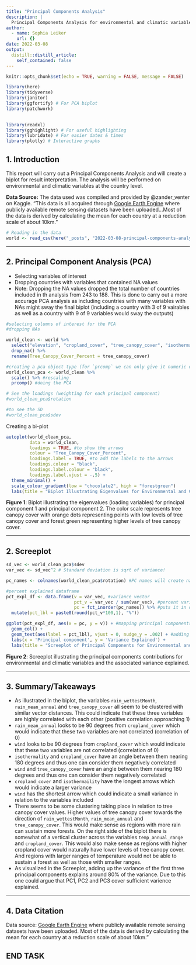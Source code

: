 ```yaml
---
title: "Principal Components Analysis"
description: |
  Principal Components Analysis for environmental and climatic variables at the country level with biplots for result interpretation.
author:
  - name: Sophia Leiker
    url: {}
date: 2022-03-08
output:
  distill::distill_article:
    self_contained: false
---
```



```r
knitr::opts_chunk$set(echo = TRUE, warning = FALSE, message = FALSE)

library(here)
library(tidyverse)
library(janitor)
library(ggfortify) # For PCA biplot
library(patchwork)
 

library(readxl)
library(gghighlight) # For useful highlighting
library(lubridate) # For easier dates & times
library(plotly) # Interactive graphs
```

## 1. Introduction

This report will carry out a Principal Components Analysis and will create a biplot for result interpretation. 
The analysis will be performed on environmental and climatic variables at the country level. 


**Data Source:** The data used  was compiled and provided by @zander_venter on Kaggle. “This data is all acquired through [Google Earth Engine](https://earthengine.google.com/) where publicly available remote sensing datasets have been uploaded...Most of the data is derived by calculating the mean for each country at a reduction scale of about 10km.” 


```r
# Reading in the data
world <- read_csv(here("_posts", "2022-03-08-principal-components-analysis","data", "world_env_vars.csv"))
```

***
## 2. Principal Component Analysis (PCA)

- Selecting variables of interest
- Dropping countries with variables that contained NA values
- Note: Dropping the NA values dropped the total number of countries included in th analysis from 243 to 188. This is done to carry out a more accurage PCA analysis as including countries with many variables with NAs might sway the final biplot (including a country with 3 of 9 vairables as well as a country with 9 of 9 variables would sway the outputs)

```r
#selecting columns of interest for the PCA
#dropping NAs

world_clean <- world %>% 
  select("elevation", "cropland_cover", "tree_canopy_cover", "isothermality", "rain_mean_annual", "rain_wettestMonth", "temp_annual_range", "wind", "cloudiness") %>% 
  drop_na() %>% 
  rename(Tree_Canopy_Cover_Percent = tree_canopy_cover)
```

```r
#creating a pca object type (for `prcomp` we can only give it numeric data! need to get rid of things that are characters)
world_clean_pca <- world_clean %>%
  scale() %>% #rescaling
  prcomp() #doing the PCA

```

```r
# See the loadings (weighting for each principal component)
#world_clean_pca$rotation

#to see the SD
#world_clean_pca$sdev
```


Creating a bi-plot

```r
autoplot(world_clean_pca,
         data = world_clean,
         loadings = TRUE, #to show the arrows
         colour = "Tree_Canopy_Cover_Percent",
         loadings.label = TRUE, #to add the labels to the arrows
         loadings.colour = "black",
         loadings.label.colour = "black",
         loadings.label.vjust = -.5) +
  theme_minimal() +
  scale_colour_gradient(low = "chocolate2", high = "forestgreen")
  labs(title = "Biplot Illustrating Eigenvalues for Environmental and Climactic Variables", subtitle = "Data compiled and provided by @zander_venter from Google Earth Engine")
```

**Figure 1**: Biplot illustrating the eigenvalues (loading variables) for principal component 1 and principal component 2. The color scale represents tree canopy cover with orange dots representing points with low levels of tree canopy cover and forest green representing higher levels of tree canopy cover.

***

## 2. Screeplot

```r
sd_vec <- world_clean_pca$sdev
var_vec <- sd_vec^2 # Standard deviation is sqrt of variance!

pc_names <- colnames(world_clean_pca$rotation) #PC names will create names

#percent explained dataframe
pct_expl_df <- data.frame(v = var_vec, #variance vector
                          pct_v = var_vec / sum(var_vec), #percent variance (each value divided by the sum of variance vector)
                          pc = fct_inorder(pc_names)) %>% #puts it in order of pc_names
  mutate(pct_lbl = paste0(round(pct_v*100,1), "%"))

ggplot(pct_expl_df, aes(x = pc, y = v)) + #mapping principal components on the x, and on y we are putting the variance (putting percent variance as a label on top)
  geom_col() +
  geom_text(aes(label = pct_lbl), vjust = 0, nudge_y = .002) + #adding the percent variance label on top (percent of total varience explained by each Principal component), moving the labels up just a bit 
  labs(x = 'Principal component', y = 'Variance Explained') +
  labs(title = "Screeplot of Principal Components for Environmental and Climatic Variables", subtitle = "Data compiled and provided by @zander_venter from Google Earth Engine")

```

**Figure 2**: Screeplot illustrating the principal components contributions for environmental and climatic variables and the associated variance explained. 

***

## 3. Summary/Takeaways

- As illustrated in the biplot, the variables `rain_wettestMonth`, `rain_mean_annual` and `tree_canopy_cover` all seem to be clustered with similar vector distances. This could indicate that these three variables are highly correlated with each other (positive correlation approaching 1)
- `rain_mean_annual` looks to be 90 degrees from `cropland_cover` which would indicate that these two variables are not correlated (correlation of 0)
- `wind` looks to be 90 degrees from `cropland_cover` which would indicate that these two variables are not correlated (correlation of 0)
- `isothermality` and `cropland_cover` have an angle between them nearing 180 degrees and thus one can consider them negatively correlated 
- `wind` and `tree_canopy_cover` have an angle between them nearing 180 degrees and thus one can consider them negatively correlated 
- `cropland_cover` and `isothermaility` have the longest arrows which would indicate a larger variance
- `wind` has the shortest arrow which could indicate a small variance in relation to the variables included 
- There seems to be some clustering taking place in relation to tree canopy cover values. Higher values of tree canopy cover towards the direction of `rain_wettestMonth`, `rain_mean_annual` and `tree_canopy_cover`. This would make sense as regions with more rain can sustain more forests. On the right side of the biplot there is somewhat of a vertical cluster across the variables `temp_annual_range` and `cropland_cover`. This would also make sense as regions with higher cropland cover would naturally have lower levels of tree canopy cover. And regions with larger ranges of temperature would not be able to sustain a forest as well as those with smaller ranges. 
- As visualized in the Screeplot, adding up the variance of the first three principal components explains around 80% of the variance. Due to this one could argue that PC1, PC2 and PC3 cover sufficient varience explained. 


***

## 4. Data Citation

Data source: [Google Earth Engine](https://earthengine.google.com/) where publicly available remote sensing datasets have been uploaded. Most of the data is derived by calculating the mean for each country at a reduction scale of about 10km.” 

## END TASK 


